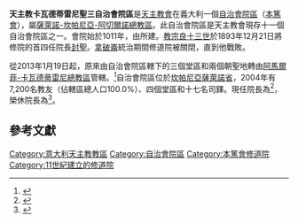 {{Multiple issues|
{{Primarysources|time=2020-02-17T18:19:23+00:00}}
{{Refimprove|time=2020-02-17T18:19:23+00:00}}
}}
{{Infobox diocese
|jurisdiction = 自治會院區
|name =卡瓦德蒂雷尼聖三
|latin = Territorialis Abbatia <br>Sanctissimae Trinitatis Cavensis
|local = Abbazia territoriale della <br>Santissima Trinità di Cava de' Tirreni
|image = [[File:Badia_di_Cava.JPG|250px]]
|caption = 卡瓦隱修院
|location = [[義大利|義大利]]
|province = [[天主教薩萊諾-坎帕尼亞-阿切爾諾總教區|薩萊諾-坎帕尼亞-阿切爾諾]]
|population =7,200
|churches = 
|border = catholic
|rite = [[羅馬禮|羅馬禮]]
|established =1011年
|cathedral = 卡瓦隱修院
|patron =
|pope = {{incumbent pope}}
|territorial abbot = {{link-it|彌額爾·佩特魯澤里|Michele Petruzzelli}}
|title1 = 榮休院長
|title1_name = {{link-de|本篤·瑪利亞·薩維·基亞內塔|Benedetto Maria Salvatore Chianetta}}
}}

'''天主教卡瓦德蒂雷尼聖三自治會院區'''是[[天主教會|天主教會]]在義大利一個[[自治會院區|自治會院區]]（[[本篤會|本篤會]]），屬[[天主教薩萊諾-坎帕尼亞-阿切爾諾總教區|薩萊諾-坎帕尼亞-阿切爾諾總教區]]。此自治會院區是天主教會現存十一個自治會院區之一。會院始於1011年，由{{link-en|阿爾費利烏斯|Alferius}}所建。[[教宗良十三世|教宗良十三世]]於1893年12月21日將修院的首四任院長[[封聖|封聖]]。[[拿破崙|拿破崙]]統治期間修道院被關閉，直到他戰敗。

從2013年1月19日起，原來由自治會院區轄下的三個堂區和兩個朝聖地轉由[[天主教阿馬爾菲-卡瓦德蒂雷尼總教區|阿馬爾菲-卡瓦德蒂雷尼總教區]]管轄。<ref>{{cite book |title=ACTA APOSTOLICAE SEDIS |date=2013 |publisher=Libreria Editrice Vaticana |pages=226-227 |url=https://www.vatican.va/archive/aas/documents/2013/febbraio2013.pdf |accessdate=2020-02-17 |archiveurl=https://web.archive.org/web/20200217174011/https://www.vatican.va/archive/aas/documents/2013/febbraio2013.pdf |archivedate=2020-02-17 |language=la |dead-url=no }}</ref>自治會院區位於[[坎帕尼亞|坎帕尼亞]][[薩萊諾省|薩萊諾省]]，2004年有7,200名教友（佔轄區總人口100.0%）、四個堂區和十七名司鐸。現任院長為{{link-it|彌額爾·貝特魯澤里|Michele Petruzzelli}}<ref>{{cite press release |title=RINUNCE E NOMINE, 14.12.2013 |url=https://press.vatican.va/content/salastampa/it/bollettino/pubblico/2013/12/14/0840/01887.html |publisher=Sala Stampa della Santa Sede |accessdate=2020-02-17 |archiveurl=https://web.archive.org/web/20200217171245/https://press.vatican.va/content/salastampa/it/bollettino/pubblico/2013/12/14/0840/01887.html |archivedate=2020-02-17 |language=it |date=2013-12-14 |dead-url=no }}</ref>，榮休院長為{{link-de|本篤·瑪利亞·薩維·基亞內塔|Benedetto Maria Salvatore Chianetta}}<ref>{{cite press release |title=RINUNCE E NOMINE, 23.10.2010 |url=https://press.vatican.va/content/salastampa/it/bollettino/pubblico/2010/10/23/0640/01454.html |publisher=Sala Stampa della Santa Sede |accessdate=2020-02-17 |archiveurl=https://web.archive.org/web/20200217171421/https://press.vatican.va/content/salastampa/it/bollettino/pubblico/2010/10/23/0640/01454.html |archivedate=2020-02-17 |language=it |date=2010-10-23 |dead-url=no }}</ref>。

==參考文獻==
{{reflist}}

{{意大利天主教教區}}

[[Category:意大利天主教教區|Category:意大利天主教教區]]
[[Category:自治會院區|Category:自治會院區]]
[[Category:本篤會修道院|Category:本篤會修道院]]
[[Category:11世紀建立的修道院|Category:11世紀建立的修道院]]